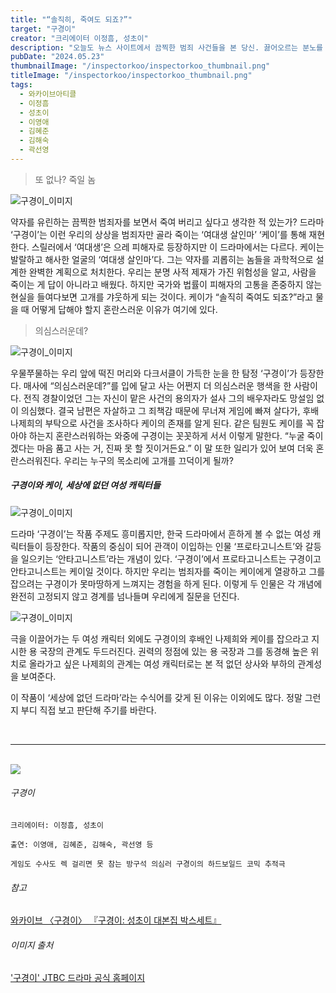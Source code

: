 ```yaml
---
title: "“솔직히, 죽여도 되죠?”"
target: "구경이"
creator: "크리에이터 이정흠, 성초이"
description: "오늘도 뉴스 사이트에서 끔찍한 범죄 사건들을 본 당신. 끓어오르는 분노를 참지 못하고 자기도 모르게 이렇게 외친 적 있지 않은가? “그냥 다 죽여 버리고 싶다.”"
pubDate: "2024.05.23"
thumbnailImage: "/inspectorkoo/inspectorkoo_thumbnail.png"
titleImage: "/inspectorkoo/inspectorkoo_thumbnail.png"
tags:
  - 와카이브아티클
  - 이정흠
  - 성초이
  - 이영애
  - 김혜준
  - 김해숙
  - 곽선영
---
```


> 또 없나? 죽일 놈

<img src="/inspectorkoo/inspectorkoo_content1.jpg" alt="구경이_이미지"/>

약자를 유린하는 끔찍한 범죄자를 보면서 죽여 버리고 싶다고 생각한 적 있는가? 드라마 ‘구경이’는 이런 우리의 상상을 범죄자만 골라 죽이는 ‘여대생 살인마’ ‘케이’를 통해 재현한다. 스릴러에서 ‘여대생’은 으레 피해자로 등장하지만 이 드라마에서는 다르다. 케이는 발랄하고 해사한 얼굴의 ‘여대생 살인마’다. 그는 약자를 괴롭히는 놈들을 과학적으로 설계한 완벽한 계획으로 처치한다. 우리는 분명 사적 제재가 가진 위험성을 알고, 사람을 죽이는 게 답이 아니라고 배웠다. 하지만 국가와 법률이 피해자의 고통을 존중하지 않는 현실을 들여다보면 고개를 갸웃하게 되는 것이다. 케이가 “솔직히 죽여도 되죠?”라고 물을 때 어떻게 답해야 할지 혼란스러운 이유가 여기에 있다.

> 의심스러운데?

<img src="/inspectorkoo/inspectorkoo_content2.jpg" alt="구경이_이미지"/>

우물쭈물하는 우리 앞에 떡진 머리와 다크서클이 가득한 눈을 한 탐정 ‘구경이’가 등장한다. 매사에 “의심스러운데?”를 입에 달고 사는 어쩐지 더 의심스러운 행색을 한 사람이다. 전직 경찰이었던 그는 자신이 맡은 사건의 용의자가 설사 그의 배우자라도 망설임 없이 의심했다. 결국 남편은 자살하고 그 죄책감 때문에 무너져 게임에 빠져 살다가, 후배 나제희의 부탁으로 사건을 조사하다 케이의 존재를 알게 된다. 같은 팀원도 케이를 꼭 잡아야 하는지 혼란스러워하는 와중에 구경이는 꼿꼿하게 서서 이렇게 말한다. “누굴 죽이겠다는 마음 품고 사는 거, 진짜 못 할 짓이거든요.” 이 말 또한 일리가 있어 보여 더욱 혼란스러워진다. 우리는 누구의 목소리에 고개를 끄덕이게 될까?

##### 구경이와 케이, 세상에 없던 여성 캐릭터들

<img src="/inspectorkoo/inspectorkoo_content3.jpg" alt="구경이_이미지"/>

드라마 ‘구경이’는 작품 주제도 흥미롭지만, 한국 드라마에서 흔하게 볼 수 없는 여성 캐릭터들이 등장한다. 작품의 중심이 되어 관객이 이입하는 인물 ‘프로타고니스트’와 갈등을 일으키는 ‘안타고니스트’라는 개념이 있다. ‘구경이’에서 프로타고니스트는 구경이고 안타고니스트는 케이일 것이다. 하지만 우리는 범죄자를 죽이는 케이에게 열광하고 그를 잡으려는 구경이가 못마땅하게 느껴지는 경험을 하게 된다. 이렇게 두 인물은 각 개념에 완전히 고정되지 않고 경계를 넘나들며 우리에게 질문을 던진다.

<img src="/inspectorkoo/inspectorkoo_content4.jpg" alt="구경이_이미지"/>

극을 이끌어가는 두 여성 캐릭터 외에도 구경이의 후배인 나제희와 케이를 잡으라고 지시한 용 국장의 관계도 두드러진다. 권력의 정점에 있는 용 국장과 그를 동경해 높은 위치로 올라가고 싶은 나제희의 관계는 여성 캐릭터로는 본 적 없던 상사와 부하의 관계성을 보여준다.

이 작품이 ‘세상에 없던 드라마’라는 수식어를 갖게 된 이유는 이외에도 많다. 정말 그런지 부디 직접 보고 판단해 주기를 바란다.

<br />

---

<br />

<div class="target_introduce">
  <img src="/inspectorkoo/inspectorkoo_cover.jpg" />

  <div>
    <h6>구경이</h6>

    크리에이터: 이정흠, 성초이

    출연: 이영애, 김혜준, 김해숙, 곽선영 등
    
    게임도 수사도 렉 걸리면 못 참는 방구석 의심러 구경이의 하드보일드 코믹 추적극

  </div>
</div>

<div class="relations">
  <h6>참고</h6>
  <a href="https://www.womynarchive.com?s=구경이" target="_blank">
    와카이브 〈구경이〉
  </a>
  <a href="https://product.kyobobook.co.kr/detail/S000200051251" target="_blank">
    『구경이: 성초이 대본집 박스세트』
  </a>
  <br />
  <h6>이미지 출처</h6>
  <a href="https://tv.jtbc.co.kr/inspectorkoo" target="_blank">
    '구경이' JTBC 드라마 공식 홈페이지
  </a>
</div>
